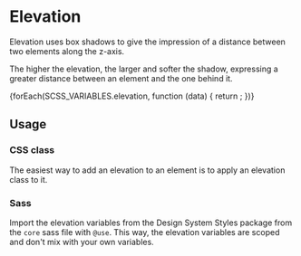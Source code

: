 
<Meta of={ElevationStories} />

# Elevation

<div className="lead">
  Elevation uses box shadows to give the impression of a distance between two elements along the
  z-axis.
</div>

The higher the elevation, the larger and softer the shadow, expressing a greater distance between an element and the one behind it.

<div className="elevation-container">
  {forEach(SCSS_VARIABLES.elevation, function (data) {
    return <ElevationTile key={data.key} level={data.key} />;
  })}
</div>

## Usage

### CSS class

The easiest way to add an elevation to an element is to apply an elevation class to it.

<Canvas of={ElevationStories.Default} sourceState="shown" />

### Sass

Import the elevation variables from the Design System Styles package from the `core` sass file with `@use`. This way, the elevation variables are scoped and don't mix with your own variables.

```scss dark
@use '@swisspost/design-system-styles/core' as post;

.elevated-element {
  box-shadow: post.$elevation-5;
}
```
